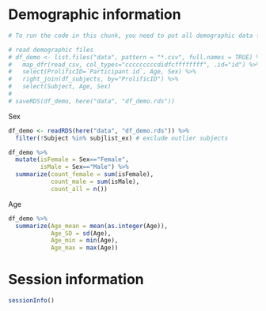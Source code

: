 
# Demographic information
```r
# To run the code in this chunk, you need to put all demographic data files into data/.

# read demographic files
# df_demo <- list.files("data", pattern = "*.csv", full.names = TRUE) %>%
#   map_dfr(read_csv, col_types="cccccccccdidfcffffffff", .id="id") %>% 
#   select(ProlificID=`Participant id`, Age, Sex) %>% 
#   right_join(df_subjects, by="ProlificID") %>% 
#   select(Subject, Age, Sex)
# 
# saveRDS(df_demo, here("data", "df_demo.rds"))
```

Sex
```r
df_demo <- readRDS(here("data", "df_demo.rds")) %>% 
  filter(!Subject %in% subjlist_ex) # exclude outlier subjects

df_demo %>% 
  mutate(isFemale = Sex=="Female",
         isMale = Sex=="Male") %>% 
  summarize(count_female = sum(isFemale),
            count_male = sum(isMale),
            count_all = n())
```

Age
```r
df_demo %>% 
  summarize(Age_mean = mean(as.integer(Age)),
            Age_SD = sd(Age),
            Age_min = min(Age),
            Age_max = max(Age))
```

# Session information {.unnumbered}
```r
sessionInfo()
```
